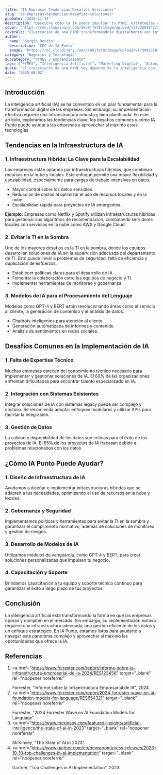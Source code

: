 ```yaml
---
title: "IA Empresas Tendencias Desafios Soluciones"
slug: "ia-empresas-tendencias-desafios-soluciones"
pubDate: "2024-11-11"
description: "Descubre cómo la IA puede impulsar tu PYME: estrategias concretas de marketing, automatización y datos para aumentar ventas."
cover: "https://res.cloudinary.com/dkb9jfet8/image/upload/v1753291042/small-business_kk56r6.jpg"
coverAlt: "Ilustración de una PYME transformándose digitalmente con inteligencia artificial."
author:
  name: "Sergio Rondón"
  description: "CEO de IA Punto"
  image: "https://res.cloudinary.com/dkb9jfet8/image/upload/v1739925181/sergio_gdcaeh.png"
category: "Negocios y Tecnología"
subcategory: "PYMES y Emprendimiento"
tags: ["PYMES", "Inteligencia Artificial", "Marketing Digital", "Automatización", "Ventas"]
quote: "El crecimiento de una PYME hoy depende de la inteligencia con la que se aplican datos, IA y estrategia. — Sergio Rondón"
date: "2025-08-02"
---
```




<h2 id="introduccion">Introducción</h2>

La inteligencia artificial (IA) se ha convertido en un pilar fundamental para la transformación digital de las empresas. Sin embargo, su implementación efectiva requiere una infraestructura robusta y bien planificada. En este artículo, exploramos las tendencias clave, los desafíos comunes y cómo IA Punto puede ayudar a las empresas a aprovechar al máximo estas tecnologías.

<h2 id="tendencias-ia">Tendencias en la Infraestructura de IA</h2>

<h3 id="infraestructura-hibrida">
  1. Infraestructura Híbrida: La Clave para la Escalabilidad
</h3>
<p>
  Las empresas están optando por infraestructuras híbridas, que combinan
  recursos en la nube y locales. Este enfoque permite una mayor flexibilidad y
  escalabilidad, especialmente para cargas de trabajo intensivas en datos.
</p>
<ul>
  <li>Mayor control sobre los datos sensibles.</li>
  <li>
    Reducción de costos al optimizar el uso de recursos locales y en la nube.
  </li>
  <li>Escalabilidad rápida para proyectos de IA emergentes.</li>
</ul>
<p>
  <strong>Ejemplo:</strong> Empresas como Netflix y Spotify utilizan
  infraestructuras híbridas para gestionar sus algoritmos de recomendación,
  combinando servidores locales con servicios en la nube como AWS y Google
  Cloud.
</p>

<h3 id="evitar-ti-sombra">2. Evitar la TI en la Sombra</h3>
<p>
  Uno de los mayores desafíos es la TI en la sombra, donde los equipos
  desarrollan soluciones de IA sin la supervisión adecuada del departamento de
  TI. Esto puede llevar a problemas de seguridad, falta de eficiencia y
  duplicación de esfuerzos.
</p>
<ul>
  <li>Establecer políticas claras para el desarrollo de IA.</li>
  <li>Fomentar la colaboración entre los equipos de negocio y TI.</li>
  <li>Implementar herramientas de monitoreo y gobernanza.</li>
</ul>

<h3 id="modelos-lenguaje">
  3. Modelos de IA para el Procesamiento del Lenguaje
</h3>
<p>
  Modelos como GPT-4 y BERT están revolucionando áreas como el servicio al
  cliente, la generación de contenido y el análisis de datos.
</p>
<ul>
  <li>Chatbots inteligentes para atención al cliente.</li>
  <li>Generación automatizada de informes y contenido.</li>
  <li>Análisis de sentimientos en redes sociales.</li>
</ul>

<h2 id="desafios-ia">Desafíos Comunes en la Implementación de IA</h2>

<h3 id="falta-expertise">1. Falta de Expertise Técnico</h3>
<p>
  Muchas empresas carecen del conocimiento técnico necesario para implementar y
  gestionar soluciones de IA. El 60% de las organizaciones enfrentan
  dificultades para encontrar talento especializado en IA.
</p>

<h3 id="integracion-sistemas">2. Integración con Sistemas Existentes</h3>
<p>
  Integrar soluciones de IA con sistemas legacy puede ser complejo y costoso. Se
  recomienda adoptar enfoques modulares y utilizar APIs para facilitar la
  integración.
</p>

<h3 id="gestion-datos">3. Gestión de Datos</h3>
<p>
  La calidad y disponibilidad de los datos son críticas para el éxito de los
  proyectos de IA. El 85% de los proyectos de IA fracasan debido a problemas
  relacionados con los datos.
</p>

<h2 id="como-ayuda-ia-punto">¿Cómo IA Punto Puede Ayudar?</h2>

<h3 id="diseno-infraestructura">1. Diseño de Infraestructura de IA</h3>
<p>
  Ayudamos a diseñar e implementar infraestructuras híbridas que se adapten a
  tus necesidades, optimizando el uso de recursos en la nube y locales.
</p>

<h3 id="gobernanza-seguridad">2. Gobernanza y Seguridad</h3>
<p>
  Implementamos políticas y herramientas para evitar la TI en la sombra y
  garantizar el cumplimiento normativo, además de soluciones de monitoreo y
  gestión de riesgos.
</p>

<h3 id="desarrollo-modelos">3. Desarrollo de Modelos de IA</h3>
<p>
  Utilizamos modelos de vanguardia, como GPT-4 y BERT, para crear soluciones
  personalizadas que impulsen tu negocio.
</p>

<h3 id="capacitacion-soporte">4. Capacitación y Soporte</h3>
<p>
  Brindamos capacitación a tu equipo y soporte técnico continuo para garantizar
  el éxito a largo plazo de tus proyectos.
</p>

<h2 id="conclusion">Conclusión</h2>

La inteligencia artificial está transformando la forma en que las empresas operan y compiten en el mercado. Sin embargo, su implementación exitosa requiere una infraestructura adecuada, una gestión eficiente de los datos y un enfoque estratégico. En IA Punto, estamos listos para ayudarte a navegar este panorama complejo y aprovechar al máximo las oportunidades que ofrece la IA.

<h2 id="referencias">Referencias</h2>

1. <a
     href="https://www.forrester.com/report/informe-sobre-la-infraestructura-empresarial-de-ia-2024/RES123456"
     target="_blank"
     rel="noopener noreferrer"
   >
     Forrester, "Informe sobre la Infraestructura Empresarial de IA", 2024.
   </a>
2. <a
     href="https://www.forrester.com/report/2024-forrester-wave-on-ai-foundation-models-for-language/RES654321"
     target="_blank"
     rel="noopener noreferrer"
   >
     Forrester, "2024 Forrester Wave on AI Foundation Models for Language".
   </a>
3. <a
     href="https://www.mckinsey.com/featured-insights/artificial-intelligence/the-state-of-ai-in-2023"
     target="_blank"
     rel="noopener noreferrer"
   >
     McKinsey, "The State of AI in 2023".
   </a>
4. <a
     href="https://www.gartner.com/en/newsroom/press-releases/2023-10-10-top-challenges-in-ai-implementation"
     target="_blank"
     rel="noopener noreferrer"
   >
     Gartner, "Top Challenges in AI Implementation", 2023.
   </a>

